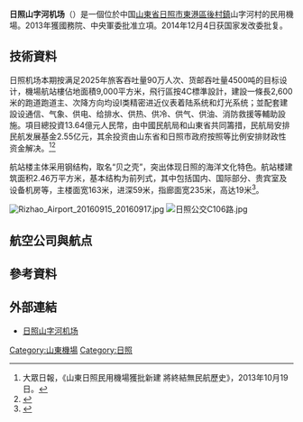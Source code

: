 {{noteTA
|G1 = Airport
|G2 = Unit
}}
{{Infobox airport
| name         = 日照山字河机场
| nativename   = <small>Rizhao Shanzihe Airport</small>
| image        = 日照山字河机场.jpg
| image-width  = 300px
| caption      = 
| IATA         = RIZ
| ICAO         = ZSRZ
| type         = 民用
| operator     = 日照机场建设投资有限公司
| city-served  = [[山东省|山东]][[日照市|日照]]
| location     = {{CHN}}[[山东省|山东省]][[日照市|日照市]][[東港區|東港區]][[後村鎮|後村鎮]]
| opened       = {{start date|2015|12|22}}
| closed       = <!-- {{end date|YYYY|MM|DD}} -->
| passenger_services_ceased = <!-- {{end date|YYYY|MM|DD}} -->
| elevation-m  = 
| metric-elev  = yes
<!--
| coordinates  = {{Coord|xx|xx|xx|N|xxx|xx|xx|E|type:airport_region:CN|display=inline,title}}
| latd  =  xx | latm  = xx | lats  = xx | latNS  = N
| longd = xxx | longm = xx | longs = xx | longEW = E
| coordinates_region     = CN-37
| pushpin_map            = China
| pushpin_mapsize        = 220
| pushpin_map_caption    = 機場在中國的位置
| pushpin_label          = YNT/ZSYT
| pushpin_label_position = left
-->
| website                = {{URL|http://www.rzairport.com.cn/}}
| r1-number    = 
| r1-length-m  = 2,600
| r1-surface   = 
| metric-rwy   = yes
| stat-year    = 2019
| stat1-header = 客運量
| stat1-data   = 1,017,891 人次
| stat2-header = 貨運量
| stat2-data   = 1,773.361 公噸
| stat3-header = 起降架次
| stat3-data   = 126,020 架次
| footnotes    = 參考資料：中國民用航空局<ref>{{Cite web |url=http://www.caac.gov.cn/XXGK/XXGK/TJSJ/202003/t20200309_201358.html |title=2019年全国机场生产统计公报 |accessdate=2020-03-09 |archive-date=2020-03-09 |archive-url=https://web.archive.org/web/20200309084254/http://www.caac.gov.cn/XXGK/XXGK/TJSJ/202003/t20200309_201358.html |dead-url=no }}</ref>
}}

'''日照山字河机场'''（{{airport codes|RIZ|ZSRZ|}}）是一個位於中国[[山東省|山東省]][[日照市|日照市]][[東港區|東港區]][[後村鎮|後村鎮]]山字河村的民用機場。2013年獲國務院、中央軍委批准立項。2014年12月4日获国家发改委批复。

== 技術資料 ==
日照机场本期按满足2025年旅客吞吐量90万人次、货邮吞吐量4500吨的目标设计，機場航站樓佔地面積9,000平方米，飛行區按4C標準設計，建設一條長2,600米的跑道跑道主、次降方向均设I类精密进近仪表着陆系统和灯光系统；並配套建設设通信、气象、供电、给排水、供热、供冷、供气、供油、消防救援等輔助設施。項目總投資13.64億元人民幣，由中國民航局和山東省共同籌措，民航局安排民航发展基金2.55亿元，其余投资由山东省和日照市政府按照等比例安排财政性资金解决。<ref>大眾日報，《山東日照民用機場獲批新建 將終結無民航歷史》，2013年10月19日。</ref><ref>{{Cite web |url=http://news.carnoc.com/list/300/300833.html |title=关于新建日照民用机场工程可行性研究报告批复 |access-date=2014-12-04 |archive-date=2021-02-09 |archive-url=https://web.archive.org/web/20210209131127/http://news.carnoc.com/list/300/300833.html |dead-url=no }}</ref>

航站楼主体采用钢结构，取名“贝之壳”，突出体现日照的海洋文化特色。航站楼建筑面积2.46万平方米，基本结构为前列式，其中包括国内、国际部分、贵宾室及设备机房等，主楼面宽163米，进深59米，指廊面宽235米，高达19米<ref>{{Cite web |url=http://news.carnoc.com/list/300/300871.html |title=日照机场航站楼贝之壳亮雏形 预计明年底通航 |access-date=2014-12-05 |archive-date=2021-02-09 |archive-url=https://web.archive.org/web/20210209131056/http://news.carnoc.com/list/300/300871.html |dead-url=no }}</ref>。

[[File:Rizhao_Airport_20160915_20160917.jpg|thumb]]
[[File:日照公交C106路.jpg|thumb]]

== 航空公司與航点 ==
{{Airport-dest-list
| {{flagicon|PRC}} [[中国联合航空|中国联合航空]]| [[北京大興國際机场|北京/大興]]、[[深圳宝安国际机场|深圳]]
| {{flagicon|PRC}} [[山东航空|山东航空]]| [[北京首都国际机场|北京/首都]]、[[厦门高崎国际机场|厦门]]
| {{flagicon|PRC}} [[上海航空|上海航空]]| [[大连周水子国际机场|大连]]、[[上海浦东国际机场|上海/浦东]]
| {{flagicon|PRC}} [[中国南方航空|中国南方航空]]| [[广州白云国际机场|广州]]、[[哈尔滨太平国际机场|哈尔滨]]
| {{flagicon|PRC}} [[天津航空|天津航空]]| [[杭州萧山国际机场|杭州]]、[[沈阳桃仙国际机场|沈阳]]、[[天津滨海国际机场|天津]]、[[西安咸阳国际机场|西安]]、[[长沙黄花国际机场|长沙]]、[[海口美兰国际机场|海口]]
| {{flagicon|PRC}} [[北部湾航空|北部湾航空]]| [[济南遥墙国际机场|济南]]
|{{flagicon|CHN}} [[中国东方航空|中国东方航空]]|[[武汉天河国际机场|武汉]]
| {{flagicon|PRC}} [[四川航空|四川航空]]| [[太原武宿国际机场|太原]]、[[成都双流国际机场|成都]]
| {{flagicon|PRC}} [[长龙航空|长龙航空]]| [[长春龙嘉国际机场|长春]]、[[杭州萧山国际机场|杭州]]
}}

== 參考資料 ==
{{reflist}}

== 外部連結 ==
* [http://www.rzairport.com.cn/ 日照山字河机场] {{Wayback|url=http://www.rzairport.com.cn/ |date=20210209131114 }}{{zh-cn}}

{{中华人民共和国机场}}

[[Category:山東機場|Category:山東機場]]
[[Category:日照|Category:日照]]